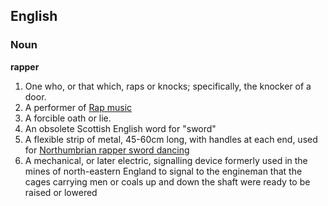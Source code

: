 ==English==

===Noun===

'''rapper'''

#One who, or that which, raps or knocks; specifically, the knocker of a door.
#A performer of [[w:Hip_hop_music|Rap music]]
#A forcible oath or lie.
#An obsolete Scottish English word for "sword"
#A flexible strip of metal, 45-60cm long, with handles at each end, used for [[w:Rapper_sword|Northumbrian rapper sword dancing]]
#A mechanical, or later electric, signalling device formerly used in the mines of north-eastern England to signal to the engineman that the cages carrying men or coals up and down the shaft were ready to be raised or lowered